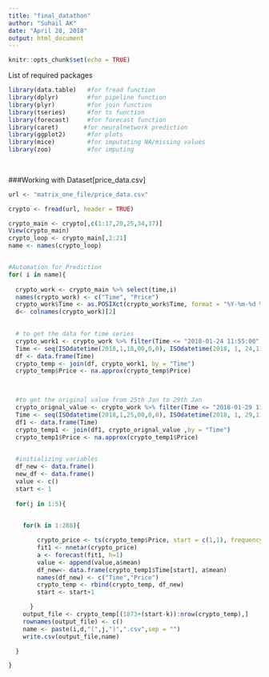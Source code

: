 ---
title: "final_datathon"
author: "Suhail AK"
date: "April 28, 2018"
output: html_document
---

```{r setup, include=FALSE}
knitr::opts_chunk$set(echo = TRUE)
```


List of required packages

```{r}
library(data.table)   #for fread function
library(dplyr)        #for pipeline function
library(plyr)         #for join function 
library(tseries)      #for ts function
library(forecast)     #for forecast function
library(caret)       #for neuralnetwork prediction
library(ggplot2)      #for plots
library(mice)         #for imputating NA/missing values
library(zoo)          #for imputing
 
 
```


###Working with Dataset[price_data.csv]

```{r}

url <- "matrix_one_file/price_data.csv"

crypto <- fread(url, header = TRUE)

crypto_main <- crypto[,c(1:17,20,25,34,37)]
View(crypto_main)
crypto_loop <- crypto_main[,2:21]
name <- names(crypto_loop)


#Automation for Prediction
for( i in name){
  
  crypto_work <- crypto_main %>% select(time,i)
  names(crypto_work) <- c("Time", "Price")
  crypto_work$Time <- as.POSIXct(crypto_work$Time, format = "%Y-%m-%d %H:%M:%S")
  d<- colnames(crypto_work)[2]
 

  # to get the data for time series
  crypto_work1 <- crypto_work %>% filter(Time <= "2018-01-24 11:55:00",Time >= "2018-01-18 00:00:00")
  Time <- seq(ISOdatetime(2018,1,18,00,0,0), ISOdatetime(2018, 1, 24,11,55,0), by= (60*5))
  df <- data.frame(Time)
  crypto_temp <- join(df, crypto_work1, by = "Time")
  crypto_temp$Price <- na.approx(crypto_temp$Price)
  


  #to get the original value from 25th Jan to 29th Jan
  crypto_orignal_value <- crypto_work %>% filter(Time <= "2018-01-29 11:55:00",Time >= "2018-01-25 00:00:00")
  Time <- seq(ISOdatetime(2018,1,25,00,0,0), ISOdatetime(2018, 1, 29,11,55,0), by= (60*5))
  df1 <- data.frame(Time)
  crypto_temp1 <- join(df1, crypto_orignal_value ,by = "Time")
  crypto_temp1$Price <- na.approx(crypto_temp1$Price)
  

  #initializing variables
  df_new <- data.frame()
  new_df <- data.frame()
  value <- c()
  start <- 1
  
  for(j in 1:5){

    
    for(k in 1:288){

        crypto_price <- ts(crypto_temp$Price, start = c(1,1), frequency = 288)
        fit1 <- nnetar(crypto_price)
        a <- forecast(fit1, h=1)
        value <- append(value,a$mean)
        df_new<- data.frame(crypto_temp1$Time[start], a$mean)
        names(df_new) <- c("Time","Price")
        crypto_temp <- rbind(crypto_temp, df_new)
        start <- start+1

      }
    output_file <- crypto_temp[(1873+(start-k)):nrow(crypto_temp),]
    rownames(output_file) <- c()
    name <- paste(i,d,"(",j,")",".csv",sep = "")
    write.csv(output_file,name)

  }

}

```

